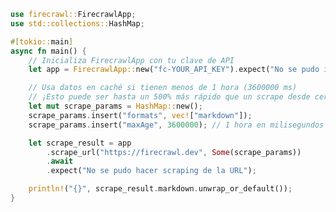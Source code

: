 ```rust Rust
use firecrawl::FirecrawlApp;
use std::collections::HashMap;

#[tokio::main]
async fn main() {
    // Inicializa FirecrawlApp con tu clave de API
    let app = FirecrawlApp::new("fc-YOUR_API_KEY").expect("No se pudo inicializar FirecrawlApp");

    // Usa datos en caché si tienen menos de 1 hora (3600000 ms)
    // ¡Esto puede ser hasta un 500% más rápido que un scrape desde cero!
    let mut scrape_params = HashMap::new();
    scrape_params.insert("formats", vec!["markdown"]);
    scrape_params.insert("maxAge", 3600000); // 1 hora en milisegundos

    let scrape_result = app
        .scrape_url("https://firecrawl.dev", Some(scrape_params))
        .await
        .expect("No se pudo hacer scraping de la URL");

    println!("{}", scrape_result.markdown.unwrap_or_default());
}
```
